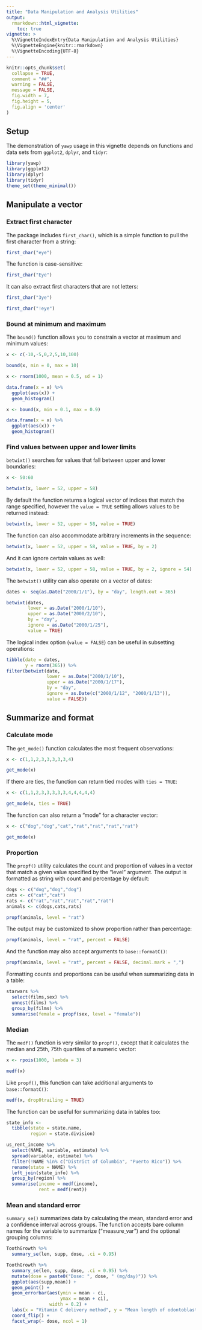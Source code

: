 ```yaml
---
title: "Data Manipulation and Analysis Utilities"
output: 
  rmarkdown::html_vignette:
    toc: true
vignette: >
  %\VignetteIndexEntry{Data Manipulation and Analysis Utilities}
  %\VignetteEngine{knitr::rmarkdown}
  %\VignetteEncoding{UTF-8}
---
```


```r
knitr::opts_chunk$set(
  collapse = TRUE,
  comment = "##",
  warning = FALSE,
  message = FALSE,
  fig.width = 7,
  fig.height = 5,
  fig.align = 'center'
)
```

## Setup

The demonstration of `yawp` usage in this vignette depends on functions and data sets from `ggplot2`, `dplyr`, and `tidyr`:

```r
library(yawp)
library(ggplot2)
library(dplyr)
library(tidyr)
theme_set(theme_minimal())
```

## Manipulate a vector

### Extract first character

The package includes `first_char()`, which is a simple function to pull the first character from a string:

```r
first_char("eye")
```

The function is case-sensitive:

```r
first_char("Eye")
```

It can also extract first characters that are not letters:

```r
first_char("3ye")
```

```r
first_char("!eye")
```

### Bound at minimum and maximum

The `bound()` function allows you to constrain a vector at maximum and minimum values:

```r
x <- c(-10,-5,0,2,5,10,100)

bound(x, min = 0, max = 10)
```

```r
x <- rnorm(1000, mean = 0.5, sd = 1)

data.frame(x = x) %>%
  ggplot(aes(x)) +
  geom_histogram()
```
```r
x <- bound(x, min = 0.1, max = 0.9)

data.frame(x = x) %>%
  ggplot(aes(x)) +
  geom_histogram()
```

### Find values between upper and lower limits

`betwixt()` searches for values that fall between upper and lower boundaries:

```r
x <- 50:60

betwixt(x, lower = 52, upper = 58)
```

By default the function returns a logical vector of indices that match the range specified, however the `value = TRUE` setting allows values to be returned instead:

```r
betwixt(x, lower = 52, upper = 58, value = TRUE)
```

The function can also accommodate arbitrary increments in the sequence:

```r
betwixt(x, lower = 52, upper = 58, value = TRUE, by = 2)
```

And it can ignore certain values as well:

```r
betwixt(x, lower = 52, upper = 58, value = TRUE, by = 2, ignore = 54)
```

The `betwixt()` utility can also operate on a vector of dates:

```r
dates <- seq(as.Date("2000/1/1"), by = "day", length.out = 365)

betwixt(dates,
        lower = as.Date("2000/1/10"),
        upper = as.Date("2000/2/10"),
        by = "day",
        ignore = as.Date("2000/1/25"),
        value = TRUE)
```

The logical index option (`value = FALSE`) can be useful in subsetting operations:

```r
tibble(date = dates,
       y = rnorm(365)) %>%
filter(betwixt(date, 
               lower = as.Date("2000/1/10"), 
               upper = as.Date("2000/1/17"), 
               by = "day", 
               ignore = as.Date(c("2000/1/12", "2000/1/13")),
               value = FALSE))
```

## Summarize and format

### Calculate mode

The `get_mode()` function calculates the most frequent observations:

```r
x <- c(1,1,2,3,3,3,3,3,4)

get_mode(x)
```

If there are ties, the function can return tied modes with `ties = TRUE`:

```r
x <- c(1,1,2,3,3,3,3,3,4,4,4,4,4)

get_mode(x, ties = TRUE)
```

The function can also return a "mode" for a character vector:

```r
x <- c("dog","dog","cat","rat","rat","rat","rat")

get_mode(x)
```


### Proportion

The `propf()` utility calculates the count and proportion of values in a vector that match a given value specified by the "level" argument. The output is formatted as string with count and percentage by default:

```r
dogs <- c("dog","dog","dog")
cats <- c("cat","cat")
rats <- c("rat","rat","rat","rat","rat")
animals <- c(dogs,cats,rats)

propf(animals, level = "rat")
```

The output may be customized to show proportion rather than percentage:

```r
propf(animals, level = "rat", percent = FALSE)
```

And the function may also accept arguments to `base::formatC()`:

```r
propf(animals, level = "rat", percent = FALSE, decimal.mark = ",")
```

Formatting counts and proportions can be useful when summarizing data in a table:

```r
starwars %>%
  select(films,sex) %>%
  unnest(films) %>%
  group_by(films) %>%
  summarise(female = propf(sex, level = "female"))
```

### Median

The `medf()` function is very similar to `propf()`, except that it calculates the median and 25th, 75th quartiles of a numeric vector:

```r
x <- rpois(1000, lambda = 3)

medf(x)
```

Like `propf()`, this function can take additional arguments to `base::formatC()`:

```r
medf(x, drop0trailing = TRUE)
```

The function can be useful for summarizing data in tables too:

```r
state_info <-
  tibble(state = state.name,
         region = state.division)

us_rent_income %>%
  select(NAME, variable, estimate) %>%
  spread(variable, estimate) %>%
  filter(!NAME %in% c("District of Columbia", "Puerto Rico")) %>%
  rename(state = NAME) %>%
  left_join(state_info) %>%
  group_by(region) %>%
  summarise(income = medf(income),
            rent = medf(rent))
```


### Mean and standard error

`summary_se()` summarizes data by calculating the mean, standard error and a confidence interval across groups. The function accepts bare column names for the variable to summarize ("measure_var") and the optional grouping columns:

```r
ToothGrowth %>%
  summary_se(len, supp, dose, .ci = 0.95)
```

```r
ToothGrowth %>%
  summary_se(len, supp, dose, .ci = 0.95) %>%
  mutate(dose = paste0("Dose: ", dose, " (mg/day)")) %>%
  ggplot(aes(supp,mean)) +
  geom_point() +
  geom_errorbar(aes(ymin = mean - ci, 
                    ymax = mean + ci),
                width = 0.2) +
  labs(x = "Vitamin C delivery method", y = "Mean length of odontoblasts (95% CI)") +
  coord_flip() +
  facet_wrap(~ dose, ncol = 1)
```

